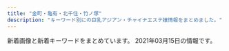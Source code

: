 ```yaml
---
title: "金町・亀有・北千住・竹ノ塚"
description: "キーワード別にの巨乳アジアン・チャイナエステ嬢情報をまとめました。"
---
```


新着画像と新着キーワードをまとめています。
2021年03月15日の情報です。

<DmmAffiliateIns />
<KeywordTable
  shops={
    [
    {
        "url": "http://kenkounoie-umejima.este88.com/",
        "station": "\u6885\u5cf6\u99c5",
        "img_links": [
            "http://kenkounoie-umejima.este88.com/gals/mimi1.jpg",
            "http://kenkounoie-umejima.este88.com/images/info.png",
            "http://kenkounoie-umejima.este88.com/images/acc3.jpg",
            "http://kenkounoie-umejima.este88.com/gals/risa1.jpg",
            "http://kenkounoie-umejima.este88.com/images/img4.jpg",
            "http://kenkounoie-umejima.este88.com/images/acc5.jpg",
            "http://kenkounoie-umejima.este88.com/gals/rika1.jpg",
            "http://kenkounoie-umejima.este88.com/images/acc2.jpg",
            "http://kenkounoie-umejima.este88.com/images/img3.jpg",
            "http://kenkounoie-umejima.este88.com/gals/emi1.jpg",
            "http://kenkounoie-umejima.este88.com/images/qr.jpg",
            "http://kenkounoie-umejima.este88.com/gals/kiki1.jpg",
            "http://kenkounoie-umejima.este88.com/images/acc1.jpg",
            "http://kenkounoie-umejima.este88.com/gals/ai1.jpg",
            "http://kenkounoie-umejima.este88.com/images/img1.jpg",
            "http://kenkounoie-umejima.este88.com/i/sp02.jpg",
            "http://kenkounoie-umejima.este88.com/images/img2.jpg",
            "http://kenkounoie-umejima.este88.com/gals/akane1.jpg",
            "http://kenkounoie-umejima.este88.com/images/acc4.jpg"
        ],
        "keywords": {},
        "name": "\u5065\u5eb7\u306e\u5bb6"
    },
    {
        "img_links": [
            "http://www.kenyoku.work/images/b2.jpg",
            "http://www.kenyoku.work/images/s1.png",
            "http://www.kenyoku.work/images/3.jpg",
            "http://www.kenyoku.work/img/risa1.jpg",
            "http://www.kenyoku.work/images/interior_t.jpg",
            "http://www.kenyoku.work/images/int2.png",
            "http://www.kenyoku.work/images/news.jpg",
            "http://www.kenyoku.work/images/head.jpg",
            "http://www.kenyoku.work/images/1.jpg",
            "http://www.kenyoku.work/img/ami1.jpg",
            "http://www.kenyoku.work/images/sys.jpg",
            "http://www.kenyoku.work/img/miki1.jpg",
            "http://www.kenyoku.work/images/4.jpg",
            "http://www.kenyoku.work/images/int1.png",
            "http://www.kenyoku.work/images/staff_t.jpg",
            "http://www.kenyoku.work/images/info.png",
            "http://www.kenyoku.work/images/mobile.jpg",
            "http://www.kenyoku.work/images/b1.jpg",
            "http://www.kenyoku.work/img/hana1.jpg",
            "http://www.kenyoku.work/images/2.jpg"
        ],
        "station": "JR\u91d1\u753a\u99c5\u5317\u53e3",
        "keywords": {},
        "name": "\u5065\u6b32",
        "url": "http://www.kenyoku.work/"
    },
    {
        "img_links": [
            "http://iyasinobara.oks.bz/photos/sites/36/2019/12/2019121401184994.jpg",
            "http://iyasinobara.oks.bz/images/top.jpg",
            "http://iyasinobara.oks.bz/images/room4.jpg",
            "http://iyasinobara.oks.bz/images/mobile.jpg",
            "http://iyasinobara.oks.bz/images/room1.jpg",
            "http://iyasinobara.oks.bz/images/room2.jpg",
            "http://iyasinobara.oks.bz/photos/sites/36/2021/03/2021030303232197.jpg",
            "http://iyasinobara.oks.bz/images/s_shedule.jpg",
            "http://iyasinobara.oks.bz/images/s_news.jpg",
            "http://iyasinobara.oks.bz/photos/sites/36/2020/02/2020021401252254.jpg",
            "http://iyasinobara.oks.bz/images/room3.jpg",
            "http://iyasinobara.oks.bz/photos/sites/36/2020/11/2020112101523963.jpg",
            "http://iyasinobara.oks.bz/images/s_staff.jpg"
        ],
        "url": "http://iyasinobara.oks.bz/",
        "keywords": {
            "D": 10,
            "C": 16,
            "90": 5,
            "F": 5,
            "87": 5,
            "85": 5,
            "82": 5
        },
        "name": "\u7652\u3057\u306e\u8594\u8587",
        "station": "JR\u91d1\u753a\u99c5\u5317\u53e3"
    },
    {
        "img_links": [
            "https://besteste.com/staffPhoto/s20210206174033.jpg",
            "https://besteste.com/staffPhoto/s20201104202509.jpg",
            "https://besteste.com/staffPhoto/b20210206174200.jpg",
            "https://besteste.com/staffPhoto/s20201104202637.jpg",
            "https://besteste.com/staffPhoto/b20201104202509.jpg",
            "https://besteste.com/staffPhoto/s20201104202122.jpg",
            "https://besteste.com/staffPhoto/s20201104202235.jpg",
            "https://besteste.com/staffPhoto/s20201104202559.jpg",
            "https://besteste.com/staffPhoto/b20210206174033.jpg",
            "https://besteste.com/images/mobile.jpg",
            "https://besteste.com/staffPhoto/b20201223163111.jpg",
            "https://besteste.com/staffPhoto/b20201104202559.jpg",
            "https://besteste.com/images/returnBtn.png",
            "https://besteste.com/staffPhoto/b20210206174329.jpg",
            "https://besteste.com/staffPhoto/s20201104202024.jpg",
            "https://besteste.com/staffPhoto/s20201223163111.jpg",
            "https://besteste.com/staffPhoto/b20201104202235.jpg",
            "https://besteste.com/staffPhoto/b20210206174451.jpg",
            "https://besteste.com/staffPhoto/b20201104202356.jpg",
            "https://besteste.com/js/sliderLine/slide_prev.png",
            "https://besteste.com/images/slider1/03.jpg",
            "https://besteste.com/staffPhoto/b20210206174605.jpg",
            "https://besteste.com/staffPhoto/s20210206174451.jpg",
            "https://besteste.com/staffPhoto/b20201104202637.jpg",
            "https://besteste.com/staffPhoto/b20201104202740.jpg",
            "https://besteste.com/staffPhoto/s20201104202356.jpg",
            "https://besteste.com/staffPhoto/b20201104202024.jpg",
            "https://besteste.com/staffPhoto/s20210206174200.jpg",
            "https://besteste.com/staffPhoto/s20210206174605.jpg",
            "https://besteste.com/js/sliderLine/slide_next.png",
            "https://besteste.com/staffPhoto/b20201104201732.jpg",
            "https://besteste.com/staffPhoto/s20210206174329.jpg",
            "https://besteste.com/images/slider1/01.jpg",
            "https://besteste.com/staffPhoto/s20201104202740.jpg",
            "https://besteste.com/staffPhoto/s20201104201732.jpg",
            "https://besteste.com/staffPhoto/b20201104202122.jpg"
        ],
        "keywords": {
            "D": 2,
            "85": 2,
            "E": 2,
            "86": 1,
            "C": 1
        },
        "url": "https://besteste.com/",
        "station": "JR\u4e80\u6709\u99c5\u5317\u53e3",
        "name": "\u685c"
    },
    {
        "url": "http://youfirstesthe.com/",
        "name": "You First*\u30e6\u30fc\u30d5\u30a1\u30fc\u30b9\u30c8",
        "station": "\u7dbe\u702c\u99c5\u6771\u53e3",
        "img_links": [
            "http://youfirstesthe.com/upload/girl/img03/img1_0003.jpg",
            "http://youfirstesthe.com/upload/girl/img03/img2_0020.jpg",
            "http://youfirstesthe.com/upload/girl/img03/img4_0007.jpg",
            "http://youfirstesthe.com/upload/girl/img03/img1_0016.jpg",
            "http://youfirstesthe.com/upload/girl/img03/img3_0003.jpg",
            "http://youfirstesthe.com/upload/girl/img03/img2_0007.jpg",
            "http://youfirstesthe.com/upload/girl/img03/img2_0008.jpg",
            "http://youfirstesthe.com/images/top/news.png",
            "http://youfirstesthe.com/upload/board/img_1600470945.jpg",
            "http://youfirstesthe.com/images/top/pickup_box.png",
            "http://youfirstesthe.com/upload/girl/img03/img3_0008.jpg",
            "http://youfirstesthe.com/upload/girl/img02/img1_0014.jpg",
            "http://youfirstesthe.com/upload/girl/img03/img3_0007.jpg",
            "http://youfirstesthe.com/upload/girl/img03/img1_0026.jpg",
            "http://youfirstesthe.com/upload/girl/img02/img1_0027.jpg",
            "http://youfirstesthe.com/upload/board/img_1601452249.jpg",
            "http://youfirstesthe.com/upload/girl/img03/img2_0003.jpg",
            "http://youfirstesthe.com/upload/girl/img02/img1_0004.jpg",
            "http://youfirstesthe.com/upload/girl/img03/img2_0014.jpg",
            "http://youfirstesthe.com/upload/board/img_1551939705.jpg",
            "http://youfirstesthe.com/upload/girl/img02/img1_0020.jpg",
            "http://youfirstesthe.com/upload/board/img_1558501433.jpg",
            "http://youfirstesthe.com/upload/board/img_1547772766.jpg",
            "http://youfirstesthe.com/upload/girl/img02/img1_0016.jpg",
            "http://youfirstesthe.com/images/common/tel.png",
            "http://youfirstesthe.com/upload/girl/img03/img2_0019.jpg",
            "http://youfirstesthe.com/upload/girl/img03/img1_0007.jpg",
            "http://youfirstesthe.com/upload/girl/img02/img1_0021.jpg",
            "http://youfirstesthe.com/images/common/main_txt_corona.jpg",
            "http://youfirstesthe.com/images/top/ranking01.png",
            "http://youfirstesthe.com/upload/girl/img02/img1_0015.jpg",
            "http://youfirstesthe.com/upload/girl/img03/img1_0004.jpg",
            "http://youfirstesthe.com/upload/girl/img03/img1_0014.jpg",
            "http://youfirstesthe.com/images/top/list_btn.png",
            "http://youfirstesthe.com/upload/girl/img03/img2_0016.jpg",
            "http://youfirstesthe.com/upload/girl/img02/img1_0003.jpg",
            "http://youfirstesthe.com/upload/girl/img03/img1_0008.jpg",
            "http://youfirstesthe.com/upload/girl/img03/img1_0024.jpg",
            "http://youfirstesthe.com/upload/girl/img02/img1_0007.jpg",
            "http://youfirstesthe.com/upload/girl/img03/img5_0008.jpg",
            "http://youfirstesthe.com/upload/girl/img03/img1_0015.jpg",
            "http://youfirstesthe.com/upload/girl/img02/img1_0024.jpg",
            "http://youfirstesthe.com/images/top/ranking03.png",
            "http://youfirstesthe.com/upload/girl/img03/img4_0008.jpg",
            "http://youfirstesthe.com/upload/girl/img03/img3_0020.jpg",
            "http://youfirstesthe.com/upload/board/img_1555924960.jpg",
            "http://youfirstesthe.com/upload/girl/img03/img1_0019.jpg",
            "http://youfirstesthe.com/images/top/ranking02.png",
            "http://youfirstesthe.com/upload/girl/img02/img1_0008.jpg",
            "http://youfirstesthe.com/upload/girl/img02/img1_0026.jpg",
            "http://youfirstesthe.com/upload/girl/img03/img1_0020.jpg",
            "http://youfirstesthe.com/upload/girl/img03/img1_0027.jpg",
            "http://youfirstesthe.com/upload/girl/img03/img1_0021.jpg",
            "http://youfirstesthe.com/upload/girl/img02/img1_0019.jpg"
        ],
        "keywords": {
            "G": 9,
            "93": 7,
            "89": 2,
            "94": 7,
            "95": 4,
            "86": 5,
            "88": 3,
            "D": 3,
            "87": 2,
            "91": 6,
            "F": 3,
            "\u30bb\u30af\u30b7\u30fc": 5,
            "E": 20,
            "C": 3,
            "92": 6,
            "90": 6
        }
    },
    {
        "station": "JR\u4e80\u6709\u99c5\u5357\u53e3",
        "img_links": [
            "https://bright.xyz.mn/images/new.jpg",
            "https://bright.xyz.mn/photos/sites/10/2020/07/2020072612030016-308x411.jpg",
            "https://bright.xyz.mn/images/news_bj3.jpg",
            "https://bright.xyz.mn/photos/sites/10/2020/07/202007261153576.jpg",
            "https://bright.xyz.mn/images/s_news.jpg",
            "https://bright.xyz.mn/photos/sites/10/2021/02/2021020306534154-308x411.jpg",
            "https://bright.xyz.mn/photos/sites/10/2020/11/2020112603202074.jpg",
            "https://bright.xyz.mn/images/1.jpg",
            "https://bright.xyz.mn/photos/sites/10/2020/11/2020111606393626.jpg",
            "https://bright.xyz.mn/photos/sites/10/2020/08/2020081003373252.jpg",
            "https://bright.xyz.mn/photos/sites/10/2020/08/2020081003373131.jpg",
            "https://bright.xyz.mn/images/s_therapist.jpg",
            "https://bright.xyz.mn/images/s_link.jpg",
            "https://bright.xyz.mn/images/2.jpg",
            "https://bright.xyz.mn/photos/sites/10/2020/02/2020022201512493.jpg",
            "https://bright.xyz.mn/photos/sites/10/2020/02/2020022201512635.jpg",
            "https://bright.xyz.mn/images/line.png",
            "https://bright.xyz.mn/photos/sites/10/2021/02/2021020809400871.jpg",
            "https://bright.xyz.mn/photos/sites/10/2020/07/2020072612030016.jpg",
            "https://bright.xyz.mn/photos/sites/10/2021/02/2021021807083143.jpg",
            "https://bright.xyz.mn/photos/sites/10/2020/08/2020081003373131-308x411.jpg",
            "https://bright.xyz.mn/images/mobile.jpg",
            "https://bright.xyz.mn/photos/sites/10/2020/07/2020072611535558.jpg",
            "https://bright.xyz.mn/images/s_face.jpg",
            "https://bright.xyz.mn/photos/sites/10/2020/11/2020110507362248.jpg",
            "https://bright.xyz.mn/photos/sites/10/2021/02/2021021807083143-308x411.jpg",
            "https://bright.xyz.mn/images/staff_bj3.jpg",
            "https://bright.xyz.mn/photos/sites/10/2021/02/2021020809400871-308x411.jpg",
            "https://bright.xyz.mn/photos/sites/10/2020/10/2020100804253425.jpg",
            "https://bright.xyz.mn/images/s_pick.png",
            "https://bright.xyz.mn/images/top.png",
            "https://bright.xyz.mn/photos/sites/10/2021/02/2021020306534154.jpg",
            "https://bright.xyz.mn/photos/sites/10/2020/02/2020022201512671.jpg",
            "https://bright.xyz.mn/images/end.png"
        ],
        "url": "https://bright.xyz.mn/",
        "name": "Plaisir\u30fb\u30d7\u30ec\u30b8\u30fc\u30eb",
        "keywords": {
            "85": 22,
            "89": 22,
            "83": 22,
            "H": 24,
            "E": 68,
            "88": 66,
            "87": 66,
            "G": 22,
            "F": 46,
            "92": 22,
            "D": 114,
            "86": 44
        }
    },
    {
        "img_links": [
            "http://www.relax-miyabi.com/img/slider/3.jpg",
            "http://www.relax-miyabi.com/files/014-02.jpg",
            "http://www.relax-miyabi.com/files/019-02.jpg",
            "http://www.relax-miyabi.com/img/bnr-01_off.jpg",
            "http://www.relax-miyabi.com/files/019.jpg",
            "http://www.relax-miyabi.com/img/glo_03_off.jpg",
            "http://www.relax-miyabi.com/img/glo_02_off.jpg",
            "http://www.relax-miyabi.com/img/bnr-02_off.jpg",
            "http://www.relax-miyabi.com/img/icon_tel.png",
            "http://www.relax-miyabi.com/img/top-course2_off.jpg",
            "http://www.relax-miyabi.com/img/glo_06_off.jpg",
            "http://www.relax-miyabi.com/img/top-h5R.jpg",
            "http://www.relax-miyabi.com/img/footer-top_off.jpg",
            "http://www.relax-miyabi.com/img/slider/1.jpg",
            "http://www.relax-miyabi.com/img/glo_04_off.jpg",
            "http://www.relax-miyabi.com/files/014.jpg",
            "http://www.relax-miyabi.com/files/014-03.jpg",
            "http://www.relax-miyabi.com/img/h4-top.jpg",
            "http://www.relax-miyabi.com/img/slider/2.jpg",
            "http://www.relax-miyabi.com/img/top-course_off.jpg",
            "http://www.relax-miyabi.com/img/glo_05_off.jpg",
            "http://www.relax-miyabi.com/img/top-h5R2.jpg",
            "http://www.relax-miyabi.com/img/glo_01_off.jpg",
            "http://www.relax-miyabi.com/files/019-03.jpg"
        ],
        "station": "\u4e94\u53cd\u91ce\u99c5",
        "name": "\u96c5",
        "url": "http://www.relax-miyabi.com/",
        "keywords": {
            "86": 3,
            "88": 3,
            "D": 6
        }
    },
    {
        "station": "\u7dbe\u702c\u99c5\u6771\u53e3",
        "url": "http://starrysky.esnavi.work/",
        "name": "\u6fc0\u5b89\u5929\u4f7f",
        "keywords": {
            "D": 9,
            "85": 18,
            "E": 9,
            "83": 9,
            "90": 9,
            "C": 9,
            "\u80f8": 1,
            "88": 9
        },
        "img_links": [
            "http://starrysky.esnavi.work/2/uploadimg/1574764277.jpg",
            "http://starrysky.esnavi.work/1-1PZ515095RN.jpg",
            "http://starrysky.esnavi.work/iDl2toJilLq62VX.png",
            "http://starrysky.esnavi.work/2/uploadimg/1609136908.jpeg",
            "http://starrysky.esnavi.work/2/uploadimg/1596225793.jpg",
            "http://starrysky.esnavi.work/2/uploadimg/1609136727.jpeg",
            "http://starrysky.esnavi.work/vis_theptframe.png",
            "http://starrysky.esnavi.work/2/uploadimg/1565558725.jpg",
            "https://century.pwchp.com/images/vis_theptframe.png",
            "https://pwchp.com/images_editor/124/images/1559717095-146381_2.jpg"
        ]
    },
    {
        "name": "\u82b1\u306e\u604b",
        "station": "\u7dbe\u702c\u99c5\u6771\u53e3",
        "url": "http://bananokoi.ies.bz/",
        "img_links": [],
        "keywords": {}
    },
    {
        "name": "\u5922\u306e\u5bb6",
        "url": "http://kokoroan.jps.cm/",
        "keywords": {
            "D": 2,
            "C": 13,
            "84": 1,
            "83": 1,
            "86": 2
        },
        "img_links": [
            "http://kokoroan.jps.cm/images/mobile2.jpg",
            "http://kokoroan.jps.cm/photos/sites/31/2020/10/2020100113045422.jpg",
            "http://kokoroan.jps.cm/images/room2.jpg",
            "http://kokoroan.jps.cm/images/bj3.jpg",
            "http://kokoroan.jps.cm/images/ser2.jpg",
            "http://kokoroan.jps.cm/images/end.jpg",
            "http://kokoroan.jps.cm/images/mobile.jpg",
            "http://kokoroan.jps.cm/photos/sites/31/2019/02/2019021213081728.jpg",
            "http://kokoroan.jps.cm/images/ser5.jpg",
            "http://kokoroan.jps.cm/photos/sites/31/2020/08/2020082513400117.jpg",
            "http://kokoroan.jps.cm/images/service_line.jpg",
            "http://kokoroan.jps.cm/images/ser4.jpg",
            "http://kokoroan.jps.cm/images/top.jpg",
            "http://kokoroan.jps.cm/images/room3.jpg",
            "http://kokoroan.jps.cm/images/ser3.jpg",
            "http://kokoroan.jps.cm/images/staff_line.jpg",
            "http://kokoroan.jps.cm/images/room1.jpg",
            "http://kokoroan.jps.cm/photos/sites/31/2019/06/2019060614301966.jpg",
            "http://kokoroan.jps.cm/images/girl-z1.jpg",
            "http://kokoroan.jps.cm/images/ser1.jpg",
            "http://kokoroan.jps.cm/images/girl-z2.jpg",
            "http://kokoroan.jps.cm/images/room4.jpg"
        ],
        "station": "\u7af9\u30ce\u585a\u99c5\u6771\u53e3"
    },
    {
        "url": "https://renren.tyo.cm/",
        "keywords": {
            "C": 2,
            "86": 1,
            "85": 1,
            "87": 1,
            "88": 3,
            "F": 1,
            "E": 3
        },
        "img_links": [
            "https://renren.tyo.cm/images/acc2.jpg",
            "https://renren.tyo.cm/images/sp_top.png",
            "https://renren.tyo.cm/images/acc1.jpg",
            "https://renren.tyo.cm/images/tit_pick.png",
            "https://renren.tyo.cm/photos/sites/41/2021/03/2021031009191523.jpg",
            "https://renren.tyo.cm/photos/sites/41/2021/03/202103100916490.jpg",
            "https://renren.tyo.cm/images/end.png",
            "https://renren.tyo.cm/photos/sites/41/2021/03/2021031009153663.jpg",
            "https://renren.tyo.cm/images/tit_link.png",
            "https://renren.tyo.cm/images/acc4.jpg",
            "https://renren.tyo.cm/images/link_nav01.jpg",
            "https://renren.tyo.cm/images/side_mobile.jpg",
            "https://renren.tyo.cm/images/side_tel.jpg",
            "https://renren.tyo.cm/images/link_nav03.jpg",
            "https://renren.tyo.cm/images/acc3.jpg",
            "https://renren.tyo.cm/photos/sites/41/2021/03/2021031009163856.jpg",
            "https://renren.tyo.cm/images/link_nav05.jpg",
            "https://renren.tyo.cm/images/link_nav02.jpg",
            "https://renren.tyo.cm/photos/sites/41/2021/03/2021031104590881.jpg",
            "https://renren.tyo.cm/images/top.png",
            "https://renren.tyo.cm/photos/sites/41/2021/03/202103100916154.jpg",
            "https://renren.tyo.cm/images/staff01.png",
            "https://renren.tyo.cm/images/acc6.jpg",
            "https://renren.tyo.cm/images/link_nav04.jpg",
            "https://renren.tyo.cm/images/staff02.png",
            "https://renren.tyo.cm/images/tit_new.png",
            "https://renren.tyo.cm/images/link_nav06.jpg",
            "https://renren.tyo.cm/images/acc5.jpg"
        ],
        "station": "JR\u4e80\u6709\u99c5\u5357\u53e3",
        "name": "Aroma RenRen"
    },
    {
        "station": "\u6885\u5cf6\u99c5",
        "url": "http://relax-esthe.tokyo/",
        "img_links": [
            "http://relax-esthe.tokyo/css/m-top-right01.jpg",
            "http://relax-esthe.tokyo/css/m-right.jpg",
            "http://relax-esthe.tokyo/css/m-head1.jpg",
            "http://relax-esthe.tokyo/css/staff/staff03.png",
            "http://relax-esthe.tokyo/css/staff/staff01.png",
            "http://relax-esthe.tokyo/css/m-top02.jpg",
            "http://relax-esthe.tokyo/css/staff/staff07.png",
            "http://relax-esthe.tokyo/css/staff/staff02.png",
            "http://relax-esthe.tokyo/css/m-top-right03.jpg",
            "http://relax-esthe.tokyo/css/m-yejiao.jpg",
            "http://relax-esthe.tokyo/images/call.png",
            "http://relax-esthe.tokyo/css/m-top-right04.jpg",
            "http://relax-esthe.tokyo/css/staff/staff05.png",
            "http://relax-esthe.tokyo/css/staff/staff0n.png",
            "http://relax-esthe.tokyo/css/staff/staff08.png",
            "http://relax-esthe.tokyo/css/top-left01.jpg",
            "http://relax-esthe.tokyo/css/m-left.jpg",
            "http://relax-esthe.tokyo/css/staff/staff06.png",
            "http://relax-esthe.tokyo/css/m-top-right02.jpg"
        ],
        "name": "Amor-\u30a2\u30e2\u30fc\u30eb-",
        "keywords": {}
    },
    {
        "keywords": {
            "D": 1,
            "E": 2
        },
        "url": "https://moon-love.info/",
        "station": "\u5317\u5343\u4f4f\u99c5\u6771\u53e3",
        "img_links": [
            "https://moon-love.info/js/sliderLine/slide_prev.png",
            "https://moon-love.info/js/sliderLine/slide_next.png",
            "https://moon-love.info/staffPhoto/b20200711151214.jpg",
            "https://moon-love.info/images/slider1/02.jpg",
            "https://moon-love.info/images/slider1/03.jpg",
            "https://moon-love.info/images/noImg.jpg",
            "https://moon-love.info/images/gallery1.png",
            "https://moon-love.info/images/returnBtn.png",
            "https://moon-love.info/uploadfiles/Image/image.png",
            "https://moon-love.info/uploadfiles/images/campaignIyasiHealCom.jpg",
            "https://moon-love.info/images/slider1/01.jpg",
            "https://moon-love.info/staffPhoto/b20200527170611.jpg",
            "https://moon-love.info/staffPhoto/s20200711151214.jpg",
            "https://moon-love.info/staffPhoto/s20200527170611.jpg",
            "https://moon-love.info/images/mobile.jpg"
        ],
        "name": "\u6cc9\u30fb\u3044\u305a\u307f"
    },
    {
        "station": "JR\u91d1\u753a\u99c5\u5317\u53e3",
        "img_links": [
            "http://www.yurikago-massage.work/img/mo.png",
            "http://www.yurikago-massage.work/img/sta8.jpg",
            "http://www.yurikago-massage.work/img/fla-2.jpg",
            "http://www.yurikago-massage.work/img/st10.jpg",
            "http://www.yurikago-massage.work/img/st09.jpg",
            "http://www.yurikago-massage.work/img/st6.jpg",
            "http://www.yurikago-massage.work/img/st11.jpg",
            "http://www.yurikago-massage.work/img/sta11.jpg",
            "http://www.yurikago-massage.work/img/st7.jpg",
            "http://www.yurikago-massage.work/img/st12.jpg",
            "http://www.yurikago-massage.work/img/nos.jpg",
            "http://www.yurikago-massage.work/img/sta9.jpg",
            "http://www.yurikago-massage.work/img/st13.jpg",
            "http://www.yurikago-massage.work/img/fla-1.jpg",
            "http://www.yurikago-massage.work/img/sta13.jpg",
            "http://www.yurikago-massage.work/img/sta12.jpg",
            "http://www.yurikago-massage.work/img/sta6.jpg",
            "http://www.yurikago-massage.work/img/st8.jpg",
            "http://www.yurikago-massage.work/img/sta7.jpg",
            "http://www.yurikago-massage.work/img/botton.jpg",
            "http://www.yurikago-massage.work/img/st9.jpg",
            "http://www.yurikago-massage.work/img/sta10.jpg"
        ],
        "url": "http://www.yurikago-massage.work/",
        "keywords": {
            "87": 4,
            "88": 4,
            "F": 4,
            "D": 14,
            "E": 4,
            "C": 15,
            "85": 8,
            "86": 6
        },
        "name": "\u3086\u308a\u304b\u3054"
    },
    {
        "name": "\u9e97",
        "keywords": {
            "86": 44,
            "D": 99,
            "84": 11,
            "85": 44
        },
        "img_links": [
            "http://urara.tyo.cm/images/link_nav02.png",
            "http://urara.tyo.cm/images/link_nav05.png",
            "http://urara.tyo.cm/images/ico02.png",
            "http://urara.tyo.cm/images/link_nav03.png",
            "http://urara.tyo.cm/photos/sites/5/2020/08/2020082101302071.jpg",
            "http://urara.tyo.cm/images/pagetop.png",
            "http://urara.tyo.cm/images/tit_info02.png",
            "http://urara.tyo.cm/images/tit_staff02.png",
            "http://urara.tyo.cm/images/slider02.png",
            "http://urara.tyo.cm/images/link_nav01.png",
            "http://urara.tyo.cm/images/top.png",
            "http://urara.tyo.cm/images/slider01.png",
            "http://urara.tyo.cm/photos/sites/5/2020/07/2020072904152474.jpg",
            "http://urara.tyo.cm/images/link_nav06.png",
            "http://urara.tyo.cm/images/bg_infotit.png",
            "http://urara.tyo.cm/photos/sites/5/2020/07/2020072904152438.jpg",
            "http://urara.tyo.cm/photos/sites/5/2020/07/2020072904152581.jpg",
            "http://urara.tyo.cm/photos/sites/5/2021/02/2021021804210413.jpg",
            "http://urara.tyo.cm/photos/sites/5/2020/11/2020112706272440.jpg",
            "http://urara.tyo.cm/images/tit_staff01.png",
            "http://urara.tyo.cm/photos/sites/5/2020/10/2020101305325670.jpg",
            "http://urara.tyo.cm/images/link_nav04.png",
            "http://urara.tyo.cm/images/slider03.png",
            "http://urara.tyo.cm/photos/sites/5/2020/09/2020091508111353.jpg",
            "http://urara.tyo.cm/images/tit_info01.png",
            "http://urara.tyo.cm/photos/sites/5/2020/07/2020072904152344.jpg"
        ],
        "station": "JR\u91d1\u753a\u99c5\u5317\u53e3",
        "url": "http://urara.tyo.cm/"
    },
    {
        "url": "https://anna.iest.info/",
        "name": "\u5b89\u5a1c\u30fb\u30a2\u30f3\u30ca",
        "keywords": {
            "80": 23,
            "88": 23,
            "D": 117,
            "85": 23,
            "E": 69,
            "86": 48,
            "87": 92,
            "C": 46,
            "83": 23
        },
        "station": "\u7af9\u30ce\u585a\u99c5\u6771\u53e3",
        "img_links": [
            "https://anna.iest.info/photos/sites/32/2020/11/2020110204554291.jpg",
            "https://anna.iest.info/photos/sites/32/2021/01/202101230226466.jpg",
            "https://anna.iest.info/images/room4.jpg",
            "https://anna.iest.info/photos/sites/32/2020/09/2020092310053060.jpg",
            "https://anna.iest.info/photos/sites/32/2020/09/2020092310095442.jpg",
            "https://anna.iest.info/photos/sites/32/2020/09/2020092310084345.jpg",
            "https://anna.iest.info/photos/sites/32/2020/09/2020092310230663.jpg",
            "https://anna.iest.info/images/room1.jpg",
            "https://anna.iest.info/photos/sites/32/2021/01/2021012102543828.jpg",
            "https://anna.iest.info/images/09.jpg",
            "https://anna.iest.info/photos/sites/32/2020/09/2020092310180247.jpg",
            "https://anna.iest.info/photos/sites/32/2021/03/2021030906341691.jpg",
            "https://anna.iest.info/photos/sites/32/2020/09/2020092310053021.jpg",
            "https://anna.iest.info/images/side_link02.png",
            "https://anna.iest.info/images/room3.jpg",
            "https://anna.iest.info/photos/sites/32/2020/09/2020092404431618.jpg",
            "https://anna.iest.info/photos/sites/32/2020/12/2020122407252653.jpg",
            "https://anna.iest.info/photos/sites/32/2020/10/2020102309073277.jpg",
            "https://anna.iest.info/images/sp_top.jpg",
            "https://anna.iest.info/images/room2.jpg",
            "https://anna.iest.info/images/05.jpg",
            "https://anna.iest.info/photos/sites/32/2021/03/202103090634171.jpg",
            "https://anna.iest.info/images/top.png",
            "https://anna.iest.info/images/side_link03.png",
            "https://anna.iest.info/photos/sites/32/2020/09/2020092310104790.jpg",
            "https://anna.iest.info/photos/sites/32/2021/01/2021012302265121.jpg",
            "https://anna.iest.info/photos/sites/32/2021/01/2021012102544587.jpg"
        ]
    },
    {
        "img_links": [
            "http://rakuen.ies.fun/images/s3.jpg",
            "http://rakuen.ies.fun/images/tel.jpg",
            "http://rakuen.ies.fun/images/room4.jpg",
            "http://rakuen.ies.fun/photos/sites/40/2021/03/2021031108030153.jpg",
            "http://rakuen.ies.fun/images/room3.jpg",
            "http://rakuen.ies.fun/images/s_staff.png",
            "http://rakuen.ies.fun/images/info.jpg",
            "http://rakuen.ies.fun/images/room2.jpg",
            "http://rakuen.ies.fun/images/info2.jpg",
            "http://rakuen.ies.fun/images/mobile.jpg",
            "http://rakuen.ies.fun/photos/sites/40/2021/03/202103110803039.jpg",
            "http://rakuen.ies.fun/images/s_link.png",
            "http://rakuen.ies.fun/photos/sites/40/2021/03/2021031108030436.jpg",
            "http://rakuen.ies.fun/images/s_news.jpg",
            "http://rakuen.ies.fun/images/room1.jpg",
            "http://rakuen.ies.fun/photos/sites/40/2021/03/2021031108030238.jpg"
        ],
        "name": "\u7e01",
        "keywords": {
            "C": 5,
            "86": 10,
            "83": 5,
            "D": 15,
            "85": 5
        },
        "station": "\u897f\u65b0\u4e95\u99c5\u897f\u53e3",
        "url": "http://rakuen.ies.fun/"
    },
    {
        "url": "https://2020-es.com/",
        "keywords": {},
        "name": "2020",
        "station": "JR\u4e80\u6709\u99c5\u5317\u53e3",
        "img_links": [
            "https://2020-es.com/img/menu/2_off.png",
            "https://2020-es.com/img/fmenu/call_off.png",
            "https://2020-es.com/img/fmenu/4_off.png",
            "https://2020-es.com/img/menu/6_off.png",
            "https://2020-es.com/img/menu/5_off.png",
            "https://2020-es.com/img/course/1.png",
            "https://2020-es.com/uploaded/girlinfo/7/G1_7_1.jpg",
            "https://2020-es.com/img/fmenu/3_off.png",
            "https://2020-es.com/uploaded/girlinfo/6/G1_6_1.jpg",
            "https://2020-es.com/img/menu/3_off.png",
            "https://2020-es.com/img/course/3.png",
            "https://2020-es.com/uploaded/girlinfo/5/G1_5_1.jpg",
            "https://2020-es.com/img/photo_button.png",
            "https://2020-es.com/img/menu/1_off.png",
            "https://2020-es.com/img/fmenu/1_off.png",
            "https://2020-es.com/img/fmenu/2_off.png",
            "https://2020-es.com/uploaded/girlinfo/4/G1_4_1.jpg",
            "https://2020-es.com/img/menu/4_off.png",
            "https://2020-es.com/img/google_button.png",
            "https://2020-es.com/img/course/2.png",
            "https://2020-es.com/img/course/4.png"
        ]
    },
    {
        "name": "heart Peace \uff5e\u30cf\u30fc\u30c8\u30d4\u30fc\u30b9\uff5e",
        "station": "\u7dbe\u702c\u99c5",
        "url": "https://heart-peace.business.site/",
        "keywords": {},
        "img_links": []
    },
    {
        "name": "\u6e80\u8db3\u5ea6666",
        "station": "JR\u4e80\u6709\u99c5\u5317\u53e3",
        "keywords": {},
        "img_links": [],
        "url": "http://manzoku666.ests.jp/"
    },
    {
        "url": "http://sumirety.xyz/",
        "keywords": {},
        "name": "\u5fc3",
        "img_links": [],
        "station": "\u6885\u5cf6\u99c5"
    },
    {
        "url": "http://esthe-massage.pink/",
        "img_links": [
            "http://esthe-massage.pink/images/cg3.jpg",
            "http://esthe-massage.pink/images/tb.png",
            "http://esthe-massage.pink/images/bb.png",
            "http://esthe-massage.pink/sp/images/telb.png",
            "http://esthe-massage.pink/sp/images/cg3.jpg",
            "http://esthe-massage.pink/sp/images/teline.png",
            "http://esthe-massage.pink/images/staff_s.jpg",
            "http://esthe-massage.pink/images/top.png",
            "http://esthe-massage.pink/images/aboutus.jpg",
            "http://esthe-massage.pink/images/tb1.png",
            "http://esthe-massage.pink/images/news.jpg",
            "http://esthe-massage.pink/sp/images/tel.png",
            "http://esthe-massage.pink/sp/images/top-img01.png",
            "http://esthe-massage.pink/sp/images/cg2.jpg",
            "http://esthe-massage.pink/sp/images/cg9.jpg",
            "http://esthe-massage.pink/images/cg1.jpg",
            "http://esthe-massage.pink/images/end3.png",
            "http://esthe-massage.pink/images/cg2.jpg",
            "http://esthe-massage.pink/images/mobile.jpg",
            "http://esthe-massage.pink/images/line2.jpg",
            "http://esthe-massage.pink/sp/images/cg1.jpg",
            "http://esthe-massage.pink/images/cg7.jpg",
            "http://esthe-massage.pink/images/cg6.jpg",
            "http://esthe-massage.pink/sp/images/cg6.jpg",
            "http://esthe-massage.pink/images/compaign.jpg",
            "http://esthe-massage.pink/sp/images/cg7.jpg",
            "http://esthe-massage.pink/images/pick.jpg",
            "http://esthe-massage.pink/images/newface.jpg",
            "http://esthe-massage.pink/images/cg9.jpg",
            "http://esthe-massage.pink/images/line.jpg",
            "http://esthe-massage.pink/images/mobile1.jpg",
            "http://esthe-massage.pink/images/staff_tit.jpg"
        ],
        "name": "\u96c5",
        "keywords": {
            "D": 6
        },
        "station": "JR\u91d1\u753a\u99c5\u5317\u53e3"
    },
    {
        "name": "\u4eba\u9b5a\u59eb",
        "keywords": {
            "C": 2,
            "D": 5,
            "84": 1
        },
        "img_links": [
            "http://ningyo-hime.com/staffPhoto/s20201230174356.jpg",
            "http://ningyo-hime.com/staffPhoto/s20200626161755.jpg",
            "http://ningyo-hime.com/staffPhoto/b20200905132814.jpg",
            "http://ningyo-hime.com/uploadfiles/Image/campaignNingyoHimeCom.jpg",
            "http://ningyo-hime.com/images/slider1/03.jpg",
            "http://ningyo-hime.com/js/sliderLine/slide_next.png",
            "http://ningyo-hime.com/staffPhoto/b20201230174356.jpg",
            "http://ningyo-hime.com/images/slider1/01.jpg",
            "http://ningyo-hime.com/images/mobile.jpg",
            "http://ningyo-hime.com/staffPhoto/s20201212104914.jpg",
            "http://ningyo-hime.com/staffPhoto/s20201101082513.jpg",
            "http://ningyo-hime.com/images/gallery1.png",
            "http://ningyo-hime.com/staffPhoto/b20201212104914.jpg",
            "http://ningyo-hime.com/staffPhoto/s20200630134438.jpg",
            "http://ningyo-hime.com/staffPhoto/s20200905132814.jpg",
            "http://ningyo-hime.com/staffPhoto/b20191003141511.jpg",
            "http://ningyo-hime.com/staffPhoto/b20200626161755.jpg",
            "http://ningyo-hime.com/staffPhoto/b20200630134438.jpg",
            "http://ningyo-hime.com/staffPhoto/s20201212112712.jpg",
            "http://ningyo-hime.com/js/sliderLine/slide_prev.png",
            "http://ningyo-hime.com/staffPhoto/b20201212112712.jpg",
            "http://ningyo-hime.com/staffPhoto/s20191003141511.jpg",
            "http://ningyo-hime.com/staffPhoto/s20200707192550.jpg",
            "http://ningyo-hime.com/staffPhoto/b20201101082513.jpg",
            "http://ningyo-hime.com/staffPhoto/b20200707192550.jpg",
            "http://ningyo-hime.com/images/returnBtn.png"
        ],
        "url": "http://ningyo-hime.com/",
        "station": "\u7dbe\u702c\u99c5\u6771\u53e3"
    },
    {
        "name": "\u30e9\u30c3\u30b7\u30e5",
        "img_links": [
            "https://lush.jpn.vin/photos/sites/6/2021/01/2021012905303514.jpg",
            "https://lush.jpn.vin/photos/sites/6/2020/12/2020121402091934.jpg",
            "https://lush.jpn.vin/images/tit_news.png",
            "https://lush.jpn.vin/images/tit_pick.jpg",
            "https://lush.jpn.vin/images/room2.jpg",
            "https://lush.jpn.vin/photos/sites/6/2021/02/2021021804400223.jpg",
            "https://lush.jpn.vin/images/lb.png",
            "https://lush.jpn.vin/photos/sites/6/2020/12/2020121402082025.jpg",
            "https://lush.jpn.vin/photos/sites/6/2020/12/2020121402072787.jpg",
            "https://lush.jpn.vin/images/girl.png",
            "https://lush.jpn.vin/images/side_mobile.png",
            "https://lush.jpn.vin/images/bg_comend.jpg",
            "https://lush.jpn.vin/images/border-bottom.png",
            "https://lush.jpn.vin/images/end.jpg",
            "https://lush.jpn.vin/images/tit_staff.jpg",
            "https://lush.jpn.vin/images/room3.jpg",
            "https://lush.jpn.vin/images/rb.png",
            "https://lush.jpn.vin/photos/sites/6/2020/12/202012140206371.jpg",
            "https://lush.jpn.vin/images/top.png",
            "https://lush.jpn.vin/photos/sites/6/2021/01/2021011906135643.jpg",
            "https://lush.jpn.vin/images/room1.jpg",
            "https://lush.jpn.vin/images/room4.jpg"
        ],
        "url": "https://lush.jpn.vin/",
        "station": "JR\u91d1\u753a\u99c5\u5317\u53e3",
        "keywords": {
            "88": 8,
            "90": 8,
            "86": 16,
            "89": 8,
            "D": 24,
            "85": 8,
            "87": 8,
            "C": 14
        }
    },
    {
        "img_links": [
            "http://www.luckystar.esturl.com/img/btn_blog.png",
            "http://www.luckystar.esturl.com/files/001.jpg",
            "http://www.luckystar.esturl.com/files/003.jpg",
            "http://www.luckystar.esturl.com/files/001-02.jpg",
            "http://www.luckystar.esturl.com/img/goback.jpg",
            "http://www.luckystar.esturl.com/img/ttl_news.png",
            "http://www.luckystar.esturl.com/img/pickup.jpg",
            "http://www.luckystar.esturl.com/images/slider/2.jpg",
            "http://www.luckystar.esturl.com/img/ttl_info.png",
            "http://www.luckystar.esturl.com/images/slider/1.jpg",
            "http://www.luckystar.esturl.com/files/003-02.jpg",
            "http://www.luckystar.esturl.com/files/001-03.jpg",
            "http://www.luckystar.esturl.com/images/slider/3.jpg",
            "http://www.luckystar.esturl.com/files/002-03.jpg",
            "http://www.luckystar.esturl.com/files/003-03.jpg",
            "http://www.luckystar.esturl.com/img/tel.png",
            "http://www.luckystar.esturl.com/files/002-02.jpg",
            "http://www.luckystar.esturl.com/files/002.jpg"
        ],
        "url": "http://www.luckystar.esturl.com/",
        "station": "JR\u4e80\u6709\u99c5\u5317\u53e3",
        "name": "\u30e9\u30c3\u30ad\u30fc\u30b9\u30bf\u30fc",
        "keywords": {
            "D": 6,
            "C": 10,
            "87": 2,
            "86": 4
        }
    },
    {
        "img_links": [
            "http://www.es-sakura.xyz/uploads/210201/1-21020115145M35.jpg",
            "http://www.es-sakura.xyz/uploads/180222/1-1P22215242NA.jpg",
            "http://www.es-sakura.xyz/uploads/200522/1-200522132410304.jpg",
            "http://www.es-sakura.xyz/uploads/171031/1-1G0311G531445.jpg",
            "http://www.es-sakura.xyz/uploads/171031/1-1G0311G556445.jpg",
            "http://www.es-sakura.xyz/uploads/180223/1-1P2231T1545P.png",
            "http://www.es-sakura.xyz/uploads/180222/1-1P222152505H4.jpg",
            "http://www.es-sakura.xyz/templets/default/pc/picture/face.png",
            "http://www.es-sakura.xyz/uploads/201029/1-201029155224493.jpg",
            "http://www.es-sakura.xyz/templets/default/pc/picture/end1.jpg",
            "http://www.es-sakura.xyz/uploads/180222/1-1P222152341c1.jpg",
            "http://www.es-sakura.xyz/uploads/180222/1-1P222152311W5.jpg",
            "http://www.es-sakura.xyz/templets/default/pc/picture/s_staff.png",
            "http://www.es-sakura.xyz/uploads/200522/1-2005221325354W.jpg",
            "http://www.es-sakura.xyz/uploads/201221/1-201221161331T9.jpg",
            "http://www.es-sakura.xyz/templets/default/pc/picture/s_news.png",
            "http://www.es-sakura.xyz/uploads/180223/1-1P2231S940503.jpg",
            "http://www.es-sakura.xyz/uploads/171031/1-1G0311G505933.jpg",
            "http://www.es-sakura.xyz/uploads/allimg/180705/1-1PF515001a41.jpg",
            "http://www.es-sakura.xyz/templets/default/pc/picture/s_pick.png",
            "http://www.es-sakura.xyz/uploads/180903/1-1PZ31G00N60.jpg",
            "http://www.es-sakura.xyz/uploads/171031/1-1G0311G4095M.jpg",
            "http://www.es-sakura.xyz/uploads/180223/1-1P2231T00a38.jpg",
            "http://www.es-sakura.xyz/uploads/171031/1-1G0311G344914.jpg",
            "http://www.es-sakura.xyz/templets/default/pc/picture/staffs.png",
            "http://www.es-sakura.xyz/uploads/200922/1-200922100322149.jpg"
        ],
        "station": "\u6885\u5cf6\u99c5",
        "name": "\u3055\u304f\u3089",
        "url": "http://www.es-sakura.xyz/",
        "keywords": {}
    },
    {
        "url": "http://raku.est888.com/",
        "station": "JR\u91d1\u753a\u99c5\u5317\u53e3",
        "keywords": {
            "C": 2,
            "87": 2,
            "D": 1,
            "89": 1
        },
        "name": "\u697d",
        "img_links": [
            "http://raku.est888.com/css/nav/nav-004.jpg",
            "http://raku.est888.com/css/nav/nav-005.jpg",
            "http://raku.est888.com/css/staff/staff01-a.png",
            "http://raku.est888.com/css/tel.png",
            "http://raku.est888.com/css/nav/nav-001.jpg",
            "http://raku.est888.com/css/nav/nav-002.jpg",
            "http://raku.est888.com/css/nav/nav-006.jpg",
            "http://raku.est888.com/css/osusume01.jpg",
            "http://raku.est888.com/css/staff/staff0001-a.png",
            "http://raku.est888.com/css/staff/staff002-a.png",
            "http://raku.est888.com/css/cam001.jpg",
            "http://raku.est888.com/css/nav/nav-003.jpg",
            "http://raku.est888.com/css/top02-left.png"
        ]
    },
    {
        "img_links": [
            "https://lux.abnavi.info/images/mobile.png",
            "https://lux.abnavi.info/images/s_link.png",
            "https://lux.abnavi.info/images/nbj1.png",
            "https://lux.abnavi.info/images/room3.jpg",
            "https://lux.abnavi.info/photos/sites/13/2021/03/2021031018104825.jpg",
            "http://komajo2.a1.ies.bz/upload/sites/13/2021/03/202103101811253.jpg",
            "https://lux.abnavi.info/photos/sites/13/2021/03/2021031018104675.jpg",
            "http://komajo2.a1.ies.bz/upload/sites/13/2021/03/2021031018104825.jpg",
            "https://lux.abnavi.info/images/top.png",
            "http://komajo2.a1.ies.bz/upload/sites/13/2021/03/2021031018112457.jpg",
            "https://lux.abnavi.info/photos/sites/13/2021/03/202103101811253.jpg",
            "http://komajo2.a1.ies.bz/upload/sites/13/2021/03/2021031018112378.jpg",
            "https://lux.abnavi.info/images/s_pick.jpg",
            "https://lux.abnavi.info/photos/sites/13/2021/03/2021031018112457.jpg",
            "https://lux.abnavi.info/images/info.jpg",
            "https://lux.abnavi.info/images/s_staff.png",
            "https://lux.abnavi.info/images/room2.jpg",
            "http://komajo2.a1.ies.bz/upload/sites/13/2021/03/2021031018104675.jpg",
            "https://lux.abnavi.info/images/room1.jpg",
            "https://lux.abnavi.info/images/room4.jpg",
            "https://lux.abnavi.info/images/nbj3.jpg",
            "https://lux.abnavi.info/photos/sites/13/2021/03/2021031018112378.jpg",
            "https://lux.abnavi.info/images/s_news.png"
        ],
        "keywords": {
            "C": 13,
            "90": 1,
            "88": 1,
            "E": 2,
            "87": 2,
            "D": 1,
            "F": 2,
            "85": 1
        },
        "url": "https://lux.abnavi.info/",
        "name": "Bijou\uff5e\u30d3\u30b8\u30e5\u30fc\uff5e",
        "station": "JR\u4e80\u6709\u99c5\u5357\u53e3"
    },
    {
        "name": "\u611b",
        "keywords": {},
        "station": "\u7dbe\u702c\u99c5\u6771\u53e3",
        "img_links": [
            "http://ayase-ai.jpest.net/uploads//sites/33/2020/11/g2-225x300.jpg",
            "http://ayase-ai.jpest.net/uploads//sites/33/2020/12/r2-1.png",
            "http://ayase-ai.jpest.net/uploads//sites/33/2020/12/re.jpg",
            "http://ayase-ai.jpest.net/uploads//sites/33/2020/12/mobile-1.jpg",
            "http://ayase-ai.jpest.net/uploads//sites/33/2020/12/main_bottom-1.png",
            "http://ayase-ai.jpest.net/uploads//sites/33/2020/11/g2.jpg",
            "http://ayase-ai.jpest.net/uploads//sites/33/2020/11/g1-225x300.jpg",
            "http://ayase-ai.jpest.net/uploads//sites/33/2020/12/r1.png",
            "http://ayase-ai.jpest.net/uploads//sites/33/2020/12/ss.png",
            "http://ayase-ai.jpest.net/uploads//sites/33/2020/12/main_top-1.png",
            "http://ayase-ai.jpest.net/uploads//sites/33/2020/11/g4.jpg",
            "http://ayase-ai.jpest.net/uploads//sites/33/2020/11/g6.jpg",
            "http://ayase-ai.jpest.net/uploads//sites/33/2020/12/shishu-2.png",
            "http://ayase-ai.jpest.net/uploads//sites/33/2020/12/ma01-1.jpg",
            "http://ayase-ai.jpest.net/uploads//sites/33/2020/11/g6-225x300.jpg",
            "http://ayase-ai.jpest.net/uploads//sites/33/2020/11/g5.jpg",
            "http://ayase-ai.jpest.net/uploads//sites/33/2020/12/r3-1.png",
            "http://ayase-ai.jpest.net/uploads//sites/33/2020/11/m-top02-1.jpg",
            "http://ayase-ai.jpest.net/uploads//sites/33/2021/01/g1-225x300.jpg",
            "http://ayase-ai.jpest.net/uploads//sites/33/2020/11/g3-225x300.jpg",
            "http://ayase-ai.jpest.net/uploads//sites/33/2020/12/r4-1.png",
            "http://ayase-ai.jpest.net/uploads//sites/33/2020/11/g4-225x300.jpg",
            "http://ayase-ai.jpest.net/uploads//sites/33/2020/12/main_bottom.png",
            "http://ayase-ai.jpest.net/uploads//sites/33/2020/11/g3.jpg",
            "http://ayase-ai.jpest.net/uploads//sites/33/2020/11/g1.jpg",
            "http://ayase-ai.jpest.net/uploads//sites/33/2020/12/main_top.png",
            "http://ayase-ai.jpest.net/uploads//sites/33/2021/01/g1.jpg",
            "http://ayase-ai.jpest.net/uploads//sites/33/2020/11/g5-225x300.jpg"
        ],
        "url": "http://ayase-ai.jpest.net/"
    },
    {
        "keywords": {
            "C": 2,
            "86": 32,
            "D": 20
        },
        "img_links": [
            "http://massage-esthe.red/images/staff_images/st3.jpg",
            "http://massage-esthe.red/images/staff_images/sta7.jpg",
            "http://massage-esthe.red/images/staff_images/st7.jpg",
            "http://massage-esthe.red/images/slider/slide4.png",
            "http://massage-esthe.red/images/r2.jpg",
            "http://massage-esthe.red/images/no.png",
            "http://massage-esthe.red/images/an_1_02.jpg",
            "http://massage-esthe.red/images/staff_images/st2.jpg",
            "http://massage-esthe.red/images/staff_images/sta5.jpg",
            "http://massage-esthe.red/images/an_2_01.jpg",
            "http://massage-esthe.red/images/an_3_01.jpg",
            "http://massage-esthe.red/images/staff_images/st6.jpg",
            "http://massage-esthe.red/images/r6.jpg",
            "http://massage-esthe.red/images/slider/slide2.png",
            "http://massage-esthe.red/images/staff_images/sta2.jpg",
            "http://massage-esthe.red/images/index-2.jpg",
            "http://massage-esthe.red/images/an_3_02.jpg",
            "http://massage-esthe.red/images/staff_images/st5.jpg",
            "http://massage-esthe.red/images/staff_images/sta1.jpg",
            "http://massage-esthe.red/images/slider/slide2s.png",
            "http://massage-esthe.red/images/an_5_01.jpg",
            "http://massage-esthe.red/images/slider/slide3.png",
            "http://massage-esthe.red/images/slider/slide5s.png",
            "http://massage-esthe.red/images/staff_images/st9.jpg",
            "http://massage-esthe.red/images/staff_images/sta3.jpg",
            "http://massage-esthe.red/images/an_2_02.jpg",
            "http://massage-esthe.red/images/an_4_01.jpg",
            "http://massage-esthe.red/images/slider/slide1.png",
            "http://massage-esthe.red/images/r3.jpg",
            "http://massage-esthe.red/images/r4.jpg",
            "http://massage-esthe.red/images/slider/slide4s.png",
            "http://massage-esthe.red/images/slider/slide5.png",
            "http://massage-esthe.red/images/an_1_01.jpg",
            "http://massage-esthe.red/images/staff_images/sl.png",
            "http://massage-esthe.red/images/slider/slide1s.png",
            "http://massage-esthe.red/images/r5.jpg",
            "http://massage-esthe.red/images/slider/slide3s.png",
            "http://massage-esthe.red/images/staff_images/st4.jpg",
            "http://massage-esthe.red/images/staff_images/st1.jpg",
            "http://massage-esthe.red/images/staff_images/sta4.jpg",
            "http://massage-esthe.red/images/an_5_02.jpg",
            "http://massage-esthe.red/images/e.jpg",
            "http://massage-esthe.red/images/index-1.jpg",
            "http://massage-esthe.red/images/qr.jpg",
            "http://massage-esthe.red/images/staff_images/sta9.jpg",
            "http://massage-esthe.red/images/r7.jpg",
            "http://massage-esthe.red/images/an_6_02.jpg",
            "http://massage-esthe.red/images/staff_images/sta6.jpg",
            "http://massage-esthe.red/images/fbb.jpg",
            "http://massage-esthe.red/images/line1.jpg",
            "http://massage-esthe.red/images/an_4_02.jpg",
            "http://massage-esthe.red/images/line.jpg",
            "http://massage-esthe.red/images/an_6_01.jpg"
        ],
        "url": "http://massage-esthe.red/",
        "station": "JR\u4e80\u6709\u99c5\u5317\u53e3",
        "name": "BODY RESORT"
    },
    {
        "station": "JR\u5317\u5343\u4f4f\u99c5\u6771\u53e3",
        "name": "\u7f8e\u5802",
        "keywords": {},
        "img_links": [
            "http://aroma-heal.com/img/sys4.png",
            "http://aroma-heal.com/img/botton.jpg",
            "http://aroma-heal.com/img/sys3.png",
            "http://aroma-heal.com/img/t-s.jpg",
            "http://aroma-heal.com/img/tel.jpg",
            "http://aroma-heal.com/img/t-r.jpg",
            "http://aroma-heal.com/img/adrs.jpg",
            "http://aroma-heal.com/img/add.jpg",
            "http://aroma-heal.com/img/t-t.jpg",
            "http://aroma-heal.com/img/info.jpg",
            "http://aroma-heal.com/img/sys2.png",
            "http://aroma-heal.com/img/pc.jpg",
            "http://aroma-heal.com/staff/aoi/01.jpg",
            "http://aroma-heal.com/img/sys1.png",
            "http://aroma-heal.com/img/sysetc.png",
            "http://aroma-heal.com/img/tit.jpg",
            "http://aroma-heal.com/staff/mimi/01.jpg",
            "http://aroma-heal.com/img/paypay.png",
            "http://aroma-heal.com/img/t-a.jpg",
            "http://aroma-heal.com/img/t-o.jpg",
            "http://aroma-heal.com/img/pic.jpg",
            "http://aroma-heal.com/img/cam.jpg",
            "http://aroma-heal.com/staff/yuki/01.jpg"
        ],
        "url": "http://aroma-heal.com/"
    },
    {
        "name": "\u541b\u5b89",
        "keywords": {},
        "url": "https://kungangm.jimdofree.com/",
        "img_links": [
            "https://image.jimcdn.com/app/cms/image/transf/dimension=1080x1024:format=jpg/path/s491738307dab8ed0/image/ie54739bfe4411825/version/1611138624/image.jpg",
            "https://image.jimcdn.com/app/cms/image/transf/dimension=1080x1024:format=jpg/path/s491738307dab8ed0/image/i0ab0a1b77accb1c7/version/1615546499/image.jpg",
            "https://image.jimcdn.com/app/cms/image/transf/none/path/s491738307dab8ed0/image/i5806f8c0fbbca598/version/1417614009/image.jpg",
            "https://image.jimcdn.com/app/cms/image/transf/none/path/s491738307dab8ed0/image/iba7a970dbc047ea1/version/1615546334/image.jpg"
        ],
        "station": "\u5800\u5207\u83d6\u84b2\u5712\u99c5"
    },
    {
        "keywords": {
            "87": 3,
            "86": 3
        },
        "name": "\u5927\u5bb6\u65cf",
        "img_links": [
            "http://esthe-aroma.xyz/images/esthe1.jpg",
            "http://esthe-aroma.xyz/images/blog_002.png",
            "http://esthe-aroma.xyz/images/gallery.png",
            "http://esthe-aroma.xyz/images/friend.png",
            "http://esthe-aroma.xyz/images/home.png",
            "http://esthe-aroma.xyz/images/clear.png",
            "http://esthe-aroma.xyz/images/link.png",
            "http://esthe-aroma.xyz/images/cg01.jpg",
            "http://esthe-aroma.xyz/images/esthe2.jpg",
            "http://esthe-aroma.xyz/images/esthe3.jpg",
            "http://esthe-aroma.xyz/images/main-sp.jpg",
            "http://esthe-aroma.xyz/images/main1.jpg",
            "http://esthe-aroma.xyz/images/acc1.jpg",
            "http://esthe-aroma.xyz/images/cg02.jpg",
            "http://esthe-aroma.xyz/images/home_002.png",
            "http://esthe-aroma.xyz/images/acc.jpg",
            "http://esthe-aroma.xyz/images/staff.png",
            "http://esthe-aroma.xyz/images/header3.png",
            "http://esthe-aroma.xyz/images/info.png"
        ],
        "url": "http://esthe-aroma.xyz/",
        "station": "\u7af9\u30ce\u585a\u99c5\u6771\u53e3"
    },
    {
        "img_links": [
            "http://www.kiraku-seitaiin.com/common/img/shop/r1.jpg",
            "http://www.kiraku-seitaiin.com/common/img/shop/r4.jpg",
            "http://www.kiraku-seitaiin.com/common/img/image2.jpg",
            "http://www.kiraku-seitaiin.com/common/img/image3.jpg",
            "http://www.kiraku-seitaiin.com/common/img/shop/r2.jpg",
            "http://www.kiraku-seitaiin.com/common/img/shop/r3.jpg",
            "http://www.kiraku-seitaiin.com/files/001.jpg",
            "http://www.kiraku-seitaiin.com/common/img/image1.jpg",
            "http://www.kiraku-seitaiin.com/files/007.jpg",
            "http://www.kiraku-seitaiin.com/files/009.jpg",
            "http://www.kiraku-seitaiin.com/common/img/top_img001.png",
            "http://www.kiraku-seitaiin.com/common/img/tel2.png",
            "http://www.kiraku-seitaiin.com/files/004.jpg",
            "http://www.kiraku-seitaiin.com/files/010.jpg",
            "http://www.kiraku-seitaiin.com/files/008.jpg"
        ],
        "station": "\u897f\u65b0\u4e95\u99c5\u897f\u53e3",
        "keywords": {
            "C": 10
        },
        "url": "http://www.kiraku-seitaiin.com/",
        "name": "\u6c17\u697d\u6574\u4f53\u9662"
    },
    {
        "name": "IRIS \uff5e\u30a2\u30a4\u30ea\u30b9\uff5e",
        "station": "JR\u5317\u5343\u4f4f\u99c5\u6771\u53e3",
        "url": "http://iris.este.work/",
        "keywords": {
            "87": 1,
            "C": 2,
            "83": 1,
            "D": 4,
            "85": 3,
            "90": 1,
            "E": 2,
            "86": 3,
            "84": 1
        },
        "img_links": [
            "http://iris.este.work/2/uploadimg/1587527299.jpg",
            "http://iris.este.work/2/uploadimg/1610606666.jpg",
            "http://iris.este.work/2/uploadimg/1587527512.jpg",
            "http://iris.este.work/news.jpg",
            "http://iris.este.work/sys1.jpg",
            "http://iris.este.work/staff_t.jpg",
            "http://iris.este.work/sys2.jpg",
            "http://iris.este.work/2/uploadimg/1604372331.jpg",
            "http://iris.este.work/int1.png",
            "http://iris.este.work/2/uploadimg/1591787978.jpg",
            "http://iris.este.work/2/uploadimg/1607661251.jpg",
            "http://iris.este.work/s1.png",
            "http://iris.este.work/head.jpg",
            "http://iris.este.work/2/uploadimg/1615527059.jpeg",
            "http://iris.este.work/2/uploadimg/1597806778.jpg",
            "http://iris.este.work/2/uploadimg/1610606533.jpg",
            "http://iris.este.work/2/uploadimg/1597642441.jpeg"
        ]
    },
    {
        "keywords": {},
        "img_links": [
            "http://www.maria0228.com/img/6.jpg",
            "http://www.maria0228.com/img/2.jpg",
            "http://www.maria0228.com/img/yuri.jpg",
            "http://www.maria0228.com/img/danni.jpg",
            "http://www.maria0228.com/img/erika.jpg",
            "http://www.maria0228.com/img/5.jpg",
            "http://www.maria0228.com/img/mina.jpg",
            "http://www.maria0228.com/img/4.jpg",
            "http://www.maria0228.com/img/nana.jpg",
            "http://www.maria0228.com/img/3.jpg",
            "http://www.maria0228.com/img/1.jpg",
            "http://www.maria0228.com/img/7.jpg",
            "http://www.maria0228.com/img/ayumi.jpg",
            "http://www.maria0228.com/img/aya.jpg"
        ],
        "station": "JR\u4e80\u6709\u99c5\u5317\u53e3",
        "url": "http://www.maria0228.com/",
        "name": "\u7652\u3057\u306e\u5bb6"
    },
    {
        "keywords": {},
        "url": "http://www.hi-msg.com/tulip/",
        "station": "JR\u5357\u5343\u4f4f\u99c5\u5357\u53e3",
        "name": "Tulip\uff5e\u30c1\u30e5\u30fc\u30ea\u30c3\u30d7",
        "img_links": []
    },
    {
        "img_links": [
            "http://spring.est888.com/css/staff/staff14-a.png",
            "http://spring.est888.com/css/staff/staff14-b.png",
            "http://spring.est888.com/css/nav/nav-001.png",
            "http://spring.est888.com/css/staff/staff13.png",
            "http://spring.est888.com/css/staff/staff004-b.png",
            "http://spring.est888.com/css/staff/staff012-a.png",
            "http://spring.est888.com/css/staff/staff012.png",
            "http://spring.est888.com/css/staff/staff001.png",
            "http://spring.est888.com/css/staff/staff001-a.png",
            "http://spring.est888.com/css/staff/staff17.png",
            "http://spring.est888.com/css/staff/staff004.png",
            "http://spring.est888.com/css/nav/nav-005.png",
            "http://spring.est888.com/css/nav/nav-006.png",
            "http://spring.est888.com/css/staff/staff012-b.png",
            "http://spring.est888.com/css/nav/nav-002.png",
            "http://spring.est888.com/css/staff/staff16-b.png",
            "http://spring.est888.com/css/staff/staff17-b.png",
            "http://spring.est888.com/css/nav/nav-003.png",
            "http://spring.est888.com/css/staff/staff010-a.png",
            "http://spring.est888.com/css/staff/staff14.png",
            "http://spring.est888.com/css/staff/staff16-a.png",
            "http://spring.est888.com/css/nav/nav-004.png",
            "http://spring.est888.com/css/staff/staff001-b.png",
            "http://spring.est888.com/css/staff/staff17-a.png",
            "http://spring.est888.com/css/staff/staff11-a.png",
            "http://spring.est888.com/css/top0000000003.jpg",
            "http://spring.est888.com/css/staff/staff0005-b.png",
            "http://spring.est888.com/css/staff/staff13-a.png",
            "http://spring.est888.com/css/staff/staff010.png",
            "http://spring.est888.com/css/tel.png",
            "http://spring.est888.com/css/staff/staff004-a.png",
            "http://spring.est888.com/css/staff/staff11.png",
            "http://spring.est888.com/css/staff/staff0010-b.png",
            "http://spring.est888.com/css/top001.png",
            "http://spring.est888.com/css/staff/staff0005.png",
            "http://spring.est888.com/css/staff/staff16.png",
            "http://spring.est888.com/css/staff/staff11-b.png",
            "http://spring.est888.com/css/staff/staff0005-a.png"
        ],
        "keywords": {
            "90": 5,
            "D": 3,
            "E": 1,
            "C": 3,
            "89": 1,
            "85": 2,
            "91": 1,
            "84": 1
        },
        "url": "http://spring.est888.com/",
        "name": "Spring \uff5e\u30b9\u30d7\u30ea\u30f3\u30b0\uff5e",
        "station": "JR\u91d1\u753a\u99c5\u5317\u53e3"
    },
    {
        "keywords": {},
        "station": "\u7dbe\u702c\u99c5\u897f\u53e3",
        "img_links": [
            "http://e-luxury.work/img/momoka1.jpg",
            "http://e-luxury.work/images/staff_t.jpg",
            "http://e-luxury.work/images/1.jpg",
            "http://e-luxury.work/img/minami1.jpg",
            "http://e-luxury.work/img/mimi1.jpg",
            "http://e-luxury.work/images/news.jpg",
            "http://e-luxury.work/img/kayo1.jpg",
            "http://e-luxury.work/images/interior_t.jpg",
            "http://e-luxury.work/images/int2.jpg",
            "http://e-luxury.work/images/5.jpg",
            "http://e-luxury.work/img/kayo2.jpg",
            "http://e-luxury.work/images/2.jpg",
            "http://e-luxury.work/img/yuki1.jpg",
            "http://e-luxury.work/images/7.jpg",
            "http://e-luxury.work/img/mina1.jpg",
            "http://e-luxury.work/images/3.jpg",
            "http://e-luxury.work/images/tt.jpg",
            "http://e-luxury.work/images/tel.jpg",
            "http://e-luxury.work/images/head.jpg",
            "http://e-luxury.work/images/int1.jpg",
            "http://e-luxury.work/images/mobile.jpg",
            "http://e-luxury.work/images/sys.jpg",
            "http://e-luxury.work/img/eri1.jpg",
            "http://e-luxury.work/images/b1.jpg",
            "http://e-luxury.work/images/ta.jpg",
            "http://e-luxury.work/images/4.jpg",
            "http://e-luxury.work/images/6.jpg"
        ],
        "url": "http://e-luxury.work/",
        "name": "Angel"
    },
    {
        "img_links": [
            "http://angela.esjp.xyz/girl/1.jpg",
            "http://angela.esjp.xyz/images/staff_bg.png",
            "http://angela.esjp.xyz/images/roomimg/photo01.jpg",
            "http://angela.esjp.xyz/images/roomimg/photo02.jpg",
            "http://angela.esjp.xyz/images/pickup_line.png",
            "http://angela.esjp.xyz/girl/5.jpg",
            "http://angela.esjp.xyz/images/newsbg.png",
            "http://angela.esjp.xyz/images/nophotos.jpg",
            "http://angela.esjp.xyz/girl/3.jpg",
            "http://angela.esjp.xyz/girl/2.jpg",
            "http://angela.esjp.xyz/girl/6.jpg",
            "http://angela.esjp.xyz/images/mobile_bg.png",
            "http://angela.esjp.xyz/images/topbg.jpg",
            "http://angela.esjp.xyz/images/tel_footer.png",
            "http://angela.esjp.xyz/girl/4.jpg"
        ],
        "name": "Angela \u30a2\u30f3\u30b8\u30a7\u30e9",
        "station": "\u7dbe\u702c\u99c5\u6771\u53e3",
        "keywords": {},
        "url": "http://angela.esjp.xyz/"
    },
    {
        "name": "\u521d\u604b",
        "url": "http://bientid.xyz/",
        "keywords": {
            "C": 9,
            "88": 1,
            "86": 1,
            "D": 3
        },
        "station": "\u7af9\u30ce\u585a\u99c5\u897f\u53e3",
        "img_links": [
            "http://bientid.xyz/webstyle/end.png",
            "http://bientid.xyz/uploads/allimg/210126/1-210126150A4T4.jpg",
            "http://bientid.xyz/webstyle/sp_ico04.png",
            "http://bientid.xyz/uploads/210218/1-21021Q6414Q60.jpg",
            "http://bientid.xyz/uploads/allimg/210126/1-210126140942300.png",
            "http://bientid.xyz/webstyle/sp_ico06.png",
            "http://bientid.xyz/webstyle/info.jpg",
            "http://bientid.xyz/uploads/allimg/210218/1-21021Q64307.jpg",
            "http://bientid.xyz/uploads/210218/1-21021Q642563W.jpg",
            "http://bientid.xyz/webstyle/sp_ico02.png",
            "http://bientid.xyz/uploads/allimg/210126/1-210126150H2237.jpg",
            "http://bientid.xyz/webstyle/sp_ico01.png",
            "http://bientid.xyz/uploads/210218/1-21021Q6422V12.jpg",
            "http://bientid.xyz/uploads/allimg/210126/1-210126150FEB.jpg",
            "http://bientid.xyz/uploads/allimg/210218/1-21021Q64240.jpg",
            "http://bientid.xyz/uploads/allimg/210126/1-210126150KC30.jpg",
            "http://bientid.xyz/webstyle/sp_ico05.png",
            "http://bientid.xyz/uploads/allimg/210218/1-21021Q64212.jpg",
            "http://bientid.xyz/webstyle/sp_ico03.png",
            "http://bientid.xyz/webstyle/sp_header.png",
            "http://bientid.xyz/uploads/210126/1-210126150T3c8.jpg"
        ]
    },
    {
        "img_links": [
            "http://spring02.est888.com/css/staff/staff010-a.png",
            "http://spring02.est888.com/css/staff/staff010-b.png",
            "http://spring02.est888.com/css/staff/staff008-b.png",
            "http://spring02.est888.com/css/top01.png",
            "http://spring02.est888.com/css/staff/staff03-a.png",
            "http://spring02.est888.com/css/tel.png",
            "http://spring02.est888.com/css/staff/staff11-a.png",
            "http://spring02.est888.com/css/top04.png",
            "http://spring02.est888.com/css/staff/staff09-a.png",
            "http://spring02.est888.com/css/nav/nav-006.png",
            "http://spring02.est888.com/css/staff/staff09-b.png",
            "http://spring02.est888.com/css/staff/staff12-a.png",
            "http://spring02.est888.com/css/nav/nav-003.png",
            "http://spring02.est888.com/css/nav/nav-001.png",
            "http://spring02.est888.com/css/staff/staff005-a.png",
            "http://spring02.est888.com/css/staff/staff0008.png",
            "http://spring02.est888.com/css/top02-left.png",
            "http://spring02.est888.com/css/nav/nav-005.png",
            "http://spring02.est888.com/css/nav/nav-004.png",
            "http://spring02.est888.com/css/staff/staff04.png",
            "http://spring02.est888.com/css/top003.png",
            "http://spring02.est888.com/css/staff/staff005-b.png",
            "http://spring02.est888.com/css/staff/staff01.png",
            "http://spring02.est888.com/css/staff/staff04-a.png",
            "http://spring02.est888.com/css/staff/staff005.png",
            "http://spring02.est888.com/css/staff/staff09.png",
            "http://spring02.est888.com/css/nav/nav-002.png",
            "http://spring02.est888.com/css/staff/staff01-a.png",
            "http://spring02.est888.com/css/staff/staff04-b.png",
            "http://spring02.est888.com/css/staff/staff11-b.png",
            "http://spring02.est888.com/css/staff/staff01-b.png",
            "http://spring02.est888.com/css/staff/staff11.png",
            "http://spring02.est888.com/css/staff/staff003-b.png",
            "http://spring02.est888.com/css/staff/staff12-b.png",
            "http://spring02.est888.com/css/staff/staff010.png",
            "http://spring02.est888.com/css/osusume01.png",
            "http://spring02.est888.com/css/staff/staff03.png",
            "http://spring02.est888.com/css/staff/staff12.png"
        ],
        "station": "\u7dbe\u702c\u99c5\u897f\u53e3",
        "url": "http://spring02.est888.com/",
        "keywords": {
            "G": 1,
            "91": 1,
            "90": 3,
            "85": 3,
            "E": 2,
            "89": 1,
            "84": 1,
            "C": 4
        },
        "name": "Spring-\u30b9\u30d7\u30ea\u30f3\u30b0-"
    },
    {
        "name": "Sakura",
        "keywords": {
            "86": 14,
            "88": 4,
            "D": 18
        },
        "url": "http://esthe-aroma.biz/",
        "station": "JR\u91d1\u753a\u99c5\u5317\u53e3",
        "img_links": [
            "http://esthe-aroma.biz/img/cg011.jpg",
            "http://esthe-aroma.biz/img/m05a.jpg",
            "http://esthe-aroma.biz/img/m05.jpg",
            "http://esthe-aroma.biz/img/cg05.jpg",
            "http://esthe-aroma.biz/img/fla01.jpg",
            "http://esthe-aroma.biz/img/m03.jpg",
            "http://esthe-aroma.biz/img/m04.jpg",
            "http://esthe-aroma.biz/img/cg101.jpg",
            "http://esthe-aroma.biz/img/cg03.jpg",
            "http://esthe-aroma.biz/img/cg07.jpg",
            "http://esthe-aroma.biz/img/m03a.jpg",
            "http://esthe-aroma.biz/img/syst.jpg",
            "http://esthe-aroma.biz/img/m02a.jpg",
            "http://esthe-aroma.biz/img/m01a.jpg",
            "http://esthe-aroma.biz/img/no.png",
            "http://esthe-aroma.biz/img/cg06.jpg",
            "http://esthe-aroma.biz/img/cg021.jpg",
            "http://esthe-aroma.biz/img/top.jpg",
            "http://esthe-aroma.biz/img/cg01.jpg",
            "http://esthe-aroma.biz/img/ff.jpg",
            "http://esthe-aroma.biz/img/cg02.jpg",
            "http://esthe-aroma.biz/img/cg081.jpg",
            "http://esthe-aroma.biz/img/fla03.jpg",
            "http://esthe-aroma.biz/img/tr02.jpg",
            "http://esthe-aroma.biz/img/m01.jpg",
            "http://esthe-aroma.biz/img/m06.jpg",
            "http://esthe-aroma.biz/img/m02.jpg",
            "http://esthe-aroma.biz/img/fla02.jpg",
            "http://esthe-aroma.biz/img/tr01.jpg",
            "http://esthe-aroma.biz/img/stal.jpg",
            "http://esthe-aroma.biz/img/cg10.jpg",
            "http://esthe-aroma.biz/img/cg08.jpg",
            "http://esthe-aroma.biz/img/acct.jpg",
            "http://esthe-aroma.biz/img/cg09.jpg"
        ]
    },
    {
        "url": "http://kenkohouse.com/",
        "img_links": [],
        "name": "\u5065\u5eb7\u30cf\u30a6\u30b9",
        "keywords": {},
        "station": "JR\u4e80\u6709\u99c5\u5317\u53e3"
    },
    {
        "url": "http://takamaru.xyz/",
        "station": "JR\u91d1\u753a\u99c5\u5317\u53e3",
        "img_links": [
            "http://takamaru.xyz/static/picture/photo03.jpg",
            "http://takamaru.xyz/static/picture/tite-staff1.jpg",
            "http://takamaru.xyz/static/picture/photo04.jpg",
            "http://takamaru.xyz/uploads/210301/1-210301143Z01U.jpg",
            "http://takamaru.xyz/static/picture/news-tit.png",
            "http://takamaru.xyz/static/picture/baner2.jpg",
            "http://takamaru.xyz/uploads/201219/1-201219155A2393.jpg",
            "http://takamaru.xyz/static/picture/news-tit1.jpg",
            "http://takamaru.xyz/uploads/201009/1-201009125049594.jpg",
            "http://takamaru.xyz/static/picture/mobile.png",
            "http://takamaru.xyz/static/picture/photo01.jpg",
            "http://takamaru.xyz/static/picture/tite-staff.jpg",
            "http://takamaru.xyz/uploads/201203/1-201203134202395.jpg",
            "http://takamaru.xyz/static/picture/baner.jpg",
            "http://takamaru.xyz/static/picture/top2.png",
            "http://takamaru.xyz/static/picture/photo02.jpg",
            "http://takamaru.xyz/static/picture/top.jpg"
        ],
        "keywords": {
            "C": 12
        },
        "name": "\u30b9\u30a4\u30fc\u30c8\u30cf\u30fc\u30c8"
    },
    {
        "name": "\u604b\u4eba\u697d\u5712",
        "station": "JR\u4e80\u6709\u99c5\u5357\u53e3",
        "keywords": {
            "86": 2,
            "E": 2,
            "87": 2,
            "89": 1,
            "D": 3
        },
        "img_links": [
            "http://koi.rankuens.com/css/top004.jpg",
            "http://koi.rankuens.com/css/top-001.jpg",
            "http://koi.rankuens.com/css/staff/staff09.jpg",
            "http://koi.rankuens.com/css/right.jpg",
            "http://koi.rankuens.com/css/left.jpg",
            "http://koi.rankuens.com/css/head03.jpg",
            "http://koi.rankuens.com/css/nav/nav03.jpg",
            "http://koi.rankuens.com/css/nav/nav05.jpg",
            "http://koi.rankuens.com/css/staff/staff00006.jpg",
            "http://koi.rankuens.com/css/top005.jpg",
            "http://koi.rankuens.com/css/nav/nav06.jpg",
            "http://koi.rankuens.com/css/staff/staff10.jpg",
            "http://koi.rankuens.com/css/nav/nav04.jpg",
            "http://koi.rankuens.com/css/nav/nav02.jpg",
            "http://koi.rankuens.com/css/staff/staff08.jpg",
            "http://koi.rankuens.com/css/staff/staff00005.jpg",
            "http://koi.rankuens.com/css/nav/nav01.jpg"
        ],
        "url": "http://koi.rankuens.com/"
    }
]
}
/>
<DmmAffiliateScript />
